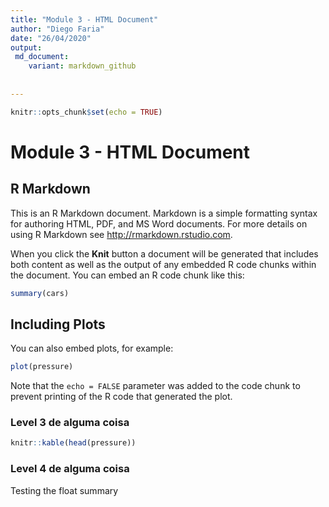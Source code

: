 ```yaml
---
title: "Module 3 - HTML Document"
author: "Diego Faria"
date: "26/04/2020"
output:
 md_document:
    variant: markdown_github
   
 
---
```


```r
knitr::opts_chunk$set(echo = TRUE)
```


# Module 3 - HTML Document

## R Markdown {#nextsteps .emphasized}

This is an R Markdown document. Markdown is a simple formatting syntax for authoring HTML, PDF, and MS Word documents. For more details on using R Markdown see <http://rmarkdown.rstudio.com>.

When you click the **Knit** button a document will be generated that includes both content as well as the output of any embedded R code chunks within the document. You can embed an R code chunk like this:

```r
summary(cars)
```

## Including Plots

You can also embed plots, for example:

```r
plot(pressure)
```

Note that the `echo = FALSE` parameter was added to the code chunk to prevent printing of the R code that generated the plot.

### Level 3 de alguma coisa

```r
knitr::kable(head(pressure))
```


### Level 4 de alguma coisa

Testing the float summary
